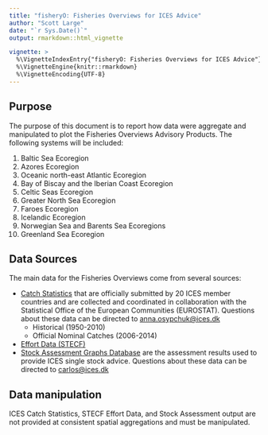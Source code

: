 ```yaml
---
title: "fisheryO: Fisheries Overviews for ICES Advice"
author: "Scott Large"
date: "`r Sys.Date()`"
output: rmarkdown::html_vignette

vignette: >
  %\VignetteIndexEntry{"fisheryO: Fisheries Overviews for ICES Advice"}
  %\VignetteEngine{knitr::rmarkdown}
  %\VignetteEncoding{UTF-8}
---
```

## Purpose

The purpose of this document is to report how data were aggregate and manipulated to plot the Fisheries Overviews Advisory Products. The following systems will be included:

1.	Baltic Sea Ecoregion
2.	Azores Ecoregion
3.	Oceanic north-east Atlantic Ecoregion
4.	Bay of Biscay and the Iberian Coast Ecoregion
5.	Celtic Seas Ecoregion
6.	Greater North Sea Ecoregion
7.	Faroes Ecoregion
8.	Icelandic Ecoregion
9.	Norwegian Sea and Barents Sea Ecoregions
10.	Greenland Sea Ecoregion

## Data Sources
The main data for the Fisheries Overviews come from several sources: 

* [Catch Statistics](http://ices.dk/marine-data/dataset-collections/Pages/Fish-catch-and-stock-assessment.aspx) that are officially submitted by 20 ICES member countries and are collected and coordinated in collaboration with the Statistical Office of the European Communities (EUROSTAT). Questions about these data can be directed to <A HREF="mailto:anna.osypchuk@ices.dk?subject=EUROSTAT%20Data">anna.osypchuk@ices.dk</A>
    * Historical (1950-2010)
    * Official Nominal Catches (2006-2014) 
* [Effort Data (STECF)](https://stecf.jrc.ec.europa.eu/documents/43805/870977/2014-12_STECF+14-20+-+Evaluation+of+Fishing+Effort+Regimes+-p2_JRC93183.pdf)
* [Stock Assessment Graphs Database](http://ices.dk/marine-data/tools/Pages/stock-assessment-graphs.aspx) are the assessment results used to provide ICES single stock advice. Questions about these data can be directed to <A HREF="mailto:carlos@ices.dk?subject=SAG%20Data">carlos@ices.dk</A>

## Data manipulation
ICES Catch Statistics, STECF Effort Data, and Stock Assessment output are not provided at consistent spatial aggregations and must be manipulated.

